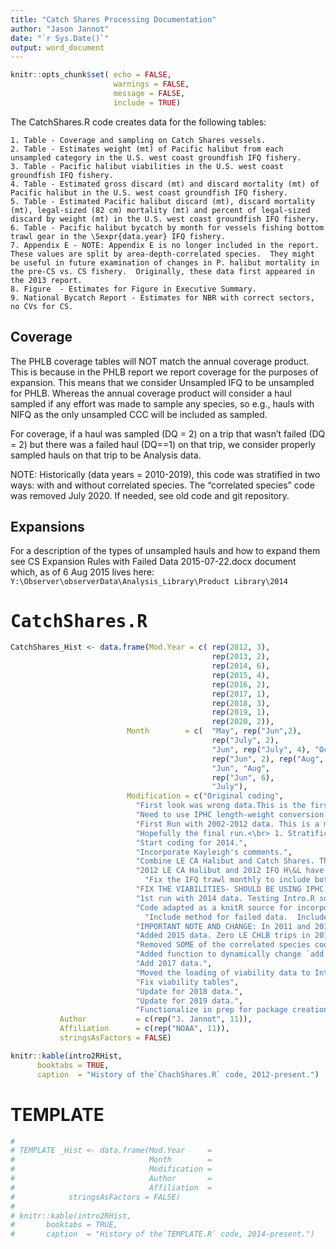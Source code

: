 ```yaml
---
title: "Catch Shares Processing Documentation"
author: "Jason Jannot"
date: "`r Sys.Date()`"
output: word_document
---
```


```r
knitr::opts_chunk$set( echo = FALSE,
                       warnings = FALSE,
                       message = FALSE,
                       include = TRUE)
```
The CatchShares.R code creates data for the following tables:    

    1. Table - Coverage and sampling on Catch Shares vessels.     
    2. Table - Estimates weight (mt) of Pacific halibut from each unsampled category in the U.S. west coast groundfish IFQ fishery.    
    3. Table - Pacific halibut viabilities in the U.S. west coast groundfish IFQ fishery.    
    4. Table - Estimated gross discard (mt) and discard mortality (mt) of Pacific halibut in the U.S. west coast groundfish IFQ fishery.    
    5. Table - Estimated Pacific halibut discard (mt), discard mortality (mt), legal-sized (82 cm) mortality (mt) and percent of legal-sized discard by weight (mt) in the U.S. west coast groundfish IFQ fishery.     
    6. Table - Pacific halibut bycatch by month for vessels fishing bottom trawl gear in the \Sexpr{data.year} IFQ fishery.    
    7. Appendix E - NOTE: Appendix E is no longer included in the report.  These values are split by area-depth-correlated species.  They might be useful in future examination of changes in P. halibut mortality in the pre-CS vs. CS fishery.  Originally, these data first appeared in the 2013 report.    
    8. Figure  - Estimates for Figure in Executive Summary.    
    9. National Bycatch Report - Estimates for NBR with correct sectors, no CVs for CS.

## Coverage
The PHLB coverage tables will NOT match the annual coverage product. This is because in the PHLB report we report coverage for the purposes of expansion. This means that we consider Unsampled IFQ to be unsampled for PHLB.  Whereas the annual coverage product will consider a haul sampled if any effort was made to sample any species, so e.g., hauls with NIFQ as the only unsampled CCC will be included as sampled.

For coverage, if a haul was sampled (DQ = 2) on a trip that wasn't failed (DQ = 2) but there was a failed haul (DQ==1) on that trip, we consider properly sampled hauls on that trip to be Analysis data.
    
NOTE: Historically (data years = 2010-2019), this code was stratified in two ways: with and without correlated species.  The "correlated species" code was removed July 2020.  If needed, see old code and git repository.

## Expansions
For a description of the types of unsampled hauls and how to expand them see CS Expansion Rules with Failed Data 2015-07-22.docx document which, as of 6 Aug 2015 lives here:    
`Y:\Observer\observerData\Analysis_Library\Product Library\2014`

# <tt>CatchShares.R</tt>

```r
CatchShares_Hist <- data.frame(Mod.Year = c( rep(2012, 3),
                                             rep(2013, 2),
                                             rep(2014, 6),
                                             rep(2015, 4),
                                             rep(2016, 2),
                                             rep(2017, 1),
                                             rep(2018, 3),
                                             rep(2019, 1),
                                             rep(2020, 2)),
                          Month        = c(  "May", rep("Jun",2),
                                             rep("July", 2),
                                             "Jun", rep("July", 4), "Oct",
                                             rep("Jun", 2), rep("Aug", 2),
                                             "Jun", "Aug",
                                             rep("Jun", 6),
                                             "July"),
                          Modification = c("Original coding",
                            "First look was wrong data.This is the first look at new pull and a stab at the viability stuff. The data need to be pulled again because no FISHING_ACTIVITY_ID field (i.e., HAUL_ID) was included. Once the unsampled hauls are expanded, the amounts need to be added into the OB data set before use in viability.",
                            "Need to use IPHC length-weight conversion table to estimate weights.",
                            "First Run with 2002-2012 data. This is a mash-up code that includes code from `U:\WCGOP Reports\Pacific Halibut\textbackslash 2011 Report\CatchShares.r` (my external drive) AND `Y:\tobserverData\Analysis_Library\Product Library\2011\Bycatch Reports\Pacific Halibut\Catch_Shares_PHLB_Expansions_AWH120808.r` (`FRAM\observerData` Network space).",
                            "Hopefully the final run.<\br> 1. Stratification: I have run this code using 2 different strata:<\br> a. year-sector-gear-depth-area-lbs.corr.spp.per.hr<\br> b. year-sector-gear-depth-area<\br> c. NOTES: 2 represents the strata used in the 2012 report. In 2013. I keep 2 as the 'reporting' strata.  I provide strata 1 in an appendix. Strata 1 was requested by the SSC in 2012. At this point, there appears to be a very small difference btwn the two strata. Strata 2 appears to give ~ 0.3 mt more discard over the entire two year period and all strata (i.e., summing across all strata, all years).<\br> 2. Other notes:<\br> a. Note that I have a kludgy fix for the CCC = `UNST`. Fix in 2014.<\br> b. Because of the use of strata 2 as the reporting strata, I did NOT create a haul-level version of the expansions using strata 1. I'm not certain it makes a huge difference anyway given the ~0.3 mt.",
                            "Start coding for 2014.",
                            "Incorporate Kayleigh's comments.",
                            "Combine LE CA Halibut and Catch Shares. This also involves changing the strata.",
                            "2012 LE CA Halibut and 2012 IFQ H\&L have to remain starred out because of confidentiality. If they are combined with other years or areas then someone could look at old report and compare to new report and figure out how much was caught in the confidential strata.  This would violate MSA and other confidentiality laws.  I need to change those years back to what they were.",
                              "Fix the IFQ trawl monthly to include both the CS and the CS + LE CA Halibut sectors.",
                            "FIX THE VIABILITIES- SHOULD BE USING IPHC CONVERSION TABLE which is round weights.",
                            "1st run with 2014 data. Testing Intro.R source. 2014 CS H&L needs to be Coastwide as only 1 vess S4010. Code adapted as a knitR chunk for read_chunk incorporation into knitR documentation. Chunk name==`cs_phlb`",
                            "Code adapted as a knitR source for incorporation into knitR documentation. Could not get `read_chunk` to play nice",
                              "Include method for failed data.  Include Coastwide strata for POT because POT N Pt. Chehalis is confidential.",
                            "IMPORTANT NOTE AND CHANGE: In 2011 and 2012, PHLB that was sampled in partially sampled hauls had to be separated.  This code still does that.  However, starting in 2013 and RETROACTIVELY, R. Shama and N. Riley made it so that any PHLB that was sampled in partially sampled hauls was included in sampled hauls.  I did not take this into account in the 2014 report.  Therefore in Table 5 of the 2014 report, the expanded and sampled columns do NOT add to the total.  I have temporarily fixed the code so that in the 2015 report, the expanded and sampled hauls DO add to the total.",
                            "Added 2015 data. Zero LE CHLB trips in 2016. New sectors: Midwater Rockfish, Midwater Hake. In gear.type function, I assign gear, AVG\_LAT, \& AVG\_DEPTH to vessels where DATATYPE = Trip Without Catch according to K. Somers 2016 Sector Coverage code. Completely re-coded the coverage section, many objects deprecated.",
                            "Removed SOME of the correlated species code and save it in \texttt{CorrSpecies\_Appdces.R}. This needs to be completed in 2017. Also streamlined the coverage code and reconciled the way unsampled CCCs are handled by debriefers with the estimation process.",
                            "Added function to dynamically change `add.to.row$pos` option in latex tables.",
                            "Add 2017 data.",
                            "Moved the loading of viability data to Intro2.R. Pot is summarized coastwide for confidentiality.",
                            "Fix viability tables",
                            "Update for 2018 data.",
                            "Update for 2019 data.",
                            "Functionalize in prep for package creation."),
           Author           = c(rep("J. Jannot", 11)),
           Affiliation      = c(rep("NOAA", 11)),
           stringsAsFactors = FALSE)

knitr::kable(intro2RHist,
      booktabs = TRUE,
      caption  = "History of the`ChachShares.R` code, 2012-present.")

```

# TEMPLATE
```r
# 
# TEMPLATE _Hist <- data.frame(Mod.Year     = 
#                              Month        = 
#                              Modification = 
#                              Author       = 
#                              Affiliation  = 
#            stringsAsFactors = FALSE)
# 
# knitr::kable(intro2RHist,
#       booktabs = TRUE,
#       caption  = "History of the`TEMPLATE.R` code, 2014-present.")

```
